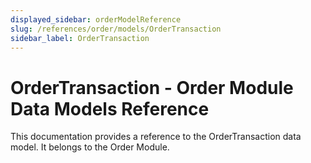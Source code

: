 ```yaml
---
displayed_sidebar: orderModelReference
slug: /references/order/models/OrderTransaction
sidebar_label: OrderTransaction
---
```



# OrderTransaction - Order Module Data Models Reference

This documentation provides a reference to the OrderTransaction data model. It belongs to the Order Module.

<SourceCodeLink link="https://github.com/medusajs/medusa/blob/33f788be42975c3bd05db3074b1aa636f84d6fd4/packages/modules/order/src/models/transaction.ts#L89" />
